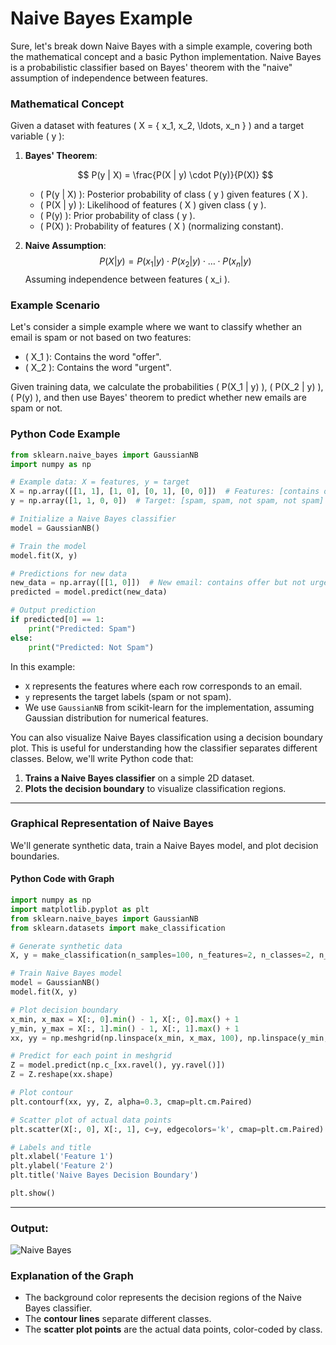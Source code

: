 # Naive Bayes Example

Sure, let's break down Naive Bayes with a simple example, covering both the mathematical concept and a basic Python implementation. Naive Bayes is a probabilistic classifier based on Bayes' theorem with the "naive" assumption of independence between features.

### Mathematical Concept

Given a dataset with features \( X = \{ x_1, x_2, \ldots, x_n \} \) and a target variable \( y \):

1. **Bayes' Theorem**:

   $$
   P(y | X) = \frac{P(X | y) \cdot P(y)}{P(X)}
   $$

   - \( P(y | X) \): Posterior probability of class \( y \) given features \( X \).
   - \( P(X | y) \): Likelihood of features \( X \) given class \( y \).
   - \( P(y) \): Prior probability of class \( y \).
   - \( P(X) \): Probability of features \( X \) (normalizing constant).

2. **Naive Assumption**:
   $$
   P(X | y) = P(x_1 | y) \cdot P(x_2 | y) \cdot \ldots \cdot P(x_n | y)
   $$
   Assuming independence between features \( x_i \).

### Example Scenario

Let's consider a simple example where we want to classify whether an email is spam or not based on two features:

- \( X_1 \): Contains the word "offer".
- \( X_2 \): Contains the word "urgent".

Given training data, we calculate the probabilities \( P(X_1 | y) \), \( P(X_2 | y) \), \( P(y) \), and then use Bayes' theorem to predict whether new emails are spam or not.

### Python Code Example

```python
from sklearn.naive_bayes import GaussianNB
import numpy as np

# Example data: X = features, y = target
X = np.array([[1, 1], [1, 0], [0, 1], [0, 0]])  # Features: [contains offer, contains urgent]
y = np.array([1, 1, 0, 0])  # Target: [spam, spam, not spam, not spam]

# Initialize a Naive Bayes classifier
model = GaussianNB()

# Train the model
model.fit(X, y)

# Predictions for new data
new_data = np.array([[1, 0]])  # New email: contains offer but not urgent
predicted = model.predict(new_data)

# Output prediction
if predicted[0] == 1:
    print("Predicted: Spam")
else:
    print("Predicted: Not Spam")
```

In this example:

- `X` represents the features where each row corresponds to an email.
- `y` represents the target labels (spam or not spam).
- We use `GaussianNB` from scikit-learn for the implementation, assuming Gaussian distribution for numerical features.

You can also visualize Naive Bayes classification using a decision boundary plot. This is useful for understanding how the classifier separates different classes. Below, we'll write Python code that:

1. **Trains a Naive Bayes classifier** on a simple 2D dataset.
2. **Plots the decision boundary** to visualize classification regions.

---

### **Graphical Representation of Naive Bayes**

We'll generate synthetic data, train a Naive Bayes model, and plot decision boundaries.

#### **Python Code with Graph**

```python
import numpy as np
import matplotlib.pyplot as plt
from sklearn.naive_bayes import GaussianNB
from sklearn.datasets import make_classification

# Generate synthetic data
X, y = make_classification(n_samples=100, n_features=2, n_classes=2, n_clusters_per_class=1, random_state=42)

# Train Naive Bayes model
model = GaussianNB()
model.fit(X, y)

# Plot decision boundary
x_min, x_max = X[:, 0].min() - 1, X[:, 0].max() + 1
y_min, y_max = X[:, 1].min() - 1, X[:, 1].max() + 1
xx, yy = np.meshgrid(np.linspace(x_min, x_max, 100), np.linspace(y_min, y_max, 100))

# Predict for each point in meshgrid
Z = model.predict(np.c_[xx.ravel(), yy.ravel()])
Z = Z.reshape(xx.shape)

# Plot contour
plt.contourf(xx, yy, Z, alpha=0.3, cmap=plt.cm.Paired)

# Scatter plot of actual data points
plt.scatter(X[:, 0], X[:, 1], c=y, edgecolors='k', cmap=plt.cm.Paired)

# Labels and title
plt.xlabel('Feature 1')
plt.ylabel('Feature 2')
plt.title('Naive Bayes Decision Boundary')

plt.show()
```

---

### Output:

![Naive Bayes](/img/machine-learning/naive-bayes.png "Naive Bayes")

### **Explanation of the Graph**

- The background color represents the decision regions of the Naive Bayes classifier.
- The **contour lines** separate different classes.
- The **scatter plot points** are the actual data points, color-coded by class.
